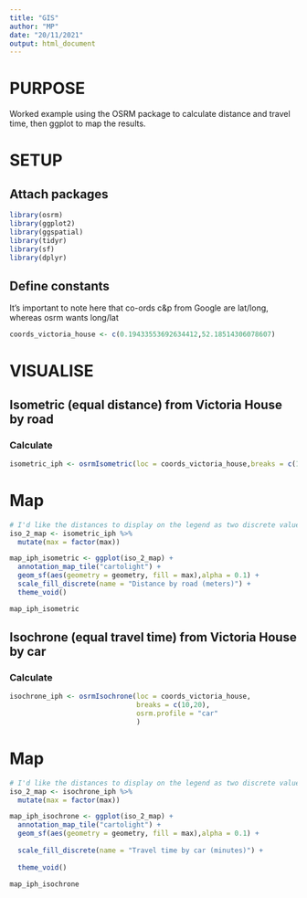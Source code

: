```yaml
---
title: "GIS"
author: "MP"
date: "20/11/2021"
output: html_document
---
```

# PURPOSE
Worked example using the OSRM package to calculate distance and travel time, then ggplot to map the results.


# SETUP
## Attach packages
```r
library(osrm)
library(ggplot2)
library(ggspatial)
library(tidyr)
library(sf)
library(dplyr)
```


## Define constants 
It's important to note here that co-ords c&p from Google are lat/long, whereas osrm wants long/lat 
```r
coords_victoria_house <- c(0.19433553692634412,52.18514306078607)
```




# VISUALISE
## Isometric (equal distance) from Victoria House by road
### Calculate
```r
isometric_iph <- osrmIsometric(loc = coords_victoria_house,breaks = c(1000,2000))
```


# Map
```r
# I'd like the distances to display on the legend as two discrete values, so factorise them
iso_2_map <- isometric_iph %>% 
  mutate(max = factor(max))

map_iph_isometric <- ggplot(iso_2_map) +
  annotation_map_tile("cartolight") +
  geom_sf(aes(geometry = geometry, fill = max),alpha = 0.1) +
  scale_fill_discrete(name = "Distance by road (meters)") +
  theme_void()

map_iph_isometric
```


## Isochrone (equal travel time) from Victoria House by car
### Calculate
```r
isochrone_iph <- osrmIsochrone(loc = coords_victoria_house,
                               breaks = c(10,20),
                               osrm.profile = "car"
                               )
```


# Map
```r
# I'd like the distances to display on the legend as two discrete values, so factorise them
iso_2_map <- isochrone_iph %>% 
  mutate(max = factor(max))

map_iph_isochrone <- ggplot(iso_2_map) +
  annotation_map_tile("cartolight") +
  geom_sf(aes(geometry = geometry, fill = max),alpha = 0.1) +
  
  scale_fill_discrete(name = "Travel time by car (minutes)") +
  
  theme_void()

map_iph_isochrone
```







